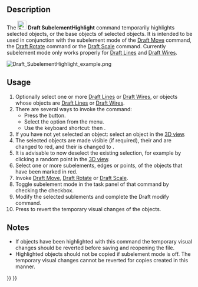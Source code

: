 <languages/>
<translate>

<!--T:1-->
{{Docnav
|[[Draft_Edit|Edit]]
|[[Draft_Join|Join]]
|[[Draft_Workbench|Draft]]
|IconL=Draft_Edit.svg
|IconR=Draft_Join.svg
|IconC=Workbench_Draft.svg
}}

<!--T:2-->
{{GuiCommand
|Name=Draft SubelementHighlight
|MenuLocation=Modification → Subelement highlight
|Workbenches=[[Draft_Workbench|Draft]]
|Shortcut={{KEY|H}} {{KEY|S}}
|Version=0.19
|SeeAlso=[[Draft_Move|Draft Move]], [[Draft_Rotate|Draft Rotate]], [[Draft_Scale|Draft Scale]]
}}

==Description== <!--T:3-->

<!--T:4-->
The [[Image:Draft_SubelementHighlight.svg|24px]] '''Draft SubelementHighlight''' command temporarily highlights selected objects, or the base objects of selected objects. It is intended to be used in conjunction with the subelement mode of the [[Draft_Move|Draft Move]] command, the [[Draft_Rotate|Draft Rotate]] command or the [[Draft_Scale|Draft Scale]] command. Currently subelement mode only works properly for [[Draft_Line|Draft Lines]] and [[Draft_Wire|Draft Wires]].

</translate>
[[Image:Draft_SubelementHighlight_example.png]]
<translate>
<!--T:6-->
{{Caption|An Arch Wall whose base, a Draft Wire, has been highlighted}}

==Usage== <!--T:7-->

<!--T:8-->
# Optionally select one or more [[Draft_Line|Draft Lines]] or [[Draft_Wire|Draft Wires]], or objects whose {{PropertyData|Base}} objects are [[Draft_Line|Draft Lines]] or [[Draft_Wire|Draft Wires]].
# There are several ways to invoke the command:
#* Press the {{Button|[[Image:Draft_SubelementHighlight.svg|16px]] [[Draft_SubelementHighlight|Subelement highlight]]}} button.
#* Select the {{MenuCommand|Modification → [[Image:Draft_SubelementHighlight.svg|16px]] Subelement highlight}} option from the menu.
#* Use the keyboard shortcut: {{KEY|H}} then {{KEY|S}}.
# If you have not yet selected an object: select an object in the [[3D_view|3D view]].
# The selected objects are made visible (if required), their {{PropertyView|Line Color}} and {{PropertyView|Point Color}} are changed to red, and their {{PropertyView|Point Size}} is changed to {{Value|10}}.
# It is advisable to now deselect the existing selection, for example by clicking a random point in the [[3D_view|3D view]].
# Select one or more subelements, edges or points, of the objects that have been marked in red.
# Invoke [[Draft_Move|Draft Move]], [[Draft_Rotate|Draft Rotate]] or [[Draft_Scale|Draft Scale]].
# Toggle subelement mode in the task panel of that command by checking the {{MenuCommand|Modify subelements}} checkbox.
# Modify the selected sublements and complete the Draft modify command.
# Press {{KEY|Esc}} to revert the temporary visual changes of the objects.

==Notes== <!--T:17-->

<!--T:18-->
* If objects have been highlighted with this command the temporary visual changes should be reverted before saving and reopening the file.
* Highlighted objects should not be copied if subelement mode is off. The temporary visual changes cannot be reverted for copies created in this manner.


<!--T:13-->
{{Docnav
|[[Draft_Edit|Edit]]
|[[Draft_Join|Join]]
|[[Draft_Workbench|Draft]]
|IconL=Draft_Edit.svg
|IconR=Draft_Join.svg
|IconC=Workbench_Draft.svg
}}

</translate>
{{Draft Tools navi{{#translation:}}}}
{{Userdocnavi{{#translation:}}}}